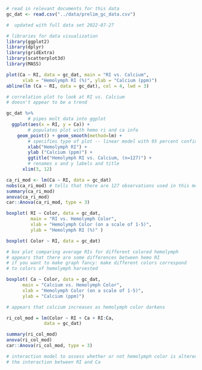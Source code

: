 ```r

# read in relevant documents for this data
gc_dat <- read.csv("../data/prelim_gc_data.csv")

#  updated with full data set 2022-07-27

# libraries for data visualization
library(ggplot2)
library(dplyr)
library(gridExtra)
library(scatterplot3d)
library(MASS)
```

```r

plot(Ca ~ RI, data = gc_dat, main = "RI vs. Calcium",
      xlab = "Hemolymph RI (%)", ylab = "Calcium (ppm)")
abline(lm (Ca ~ RI, data = gc_dat), col = 4, lwd = 3)

# correlation plot to look at RI vs. Calcium
# doesn't appear to be a trend

```

```r

gc_dat %>% 
        # pipes molt data into ggplot
  ggplot(aes(x = RI, y = Ca)) + 
        # populates plot with hemo ri and ca info
    geom_point() + geom_smooth(method=lm) + 
        # specifies type of plot -- linear model with 95 percent confidence
        xlab("Hemolymph RI") + 
        ylab ("Calcium (ppm)") +
        ggtitle("Hemolymph RI vs. Calcium, (n=127)") +
        # renames x and y labels and title
      xlim(3, 12)

```

```r

ca_ri_mod <- lm(Ca ~ RI, data = gc_dat)
nobs(ca_ri_mod) # tells that there are 127 observations used in this model
summary(ca_ri_mod)
anova(ca_ri_mod)
car::Anova(ca_ri_mod, type = 3)

```

```r

boxplot( RI ~ Color, data = gc_dat,
         main = "RI vs. Hemolymph Color", 
         xlab = "Hemolymph Color (on a scale of 1-5)", 
         ylab = "Hemolymph RI (%)" )

boxplot( Color ~ RI, data = gc_dat)

# box plot comparing average RIs for different colored hemolymph
# appears that there are some differences between hemo RI 
# if you want to make graph fancy: make different colors correspond 
# to colors of hemolymph harvested
```

```r

boxplot( Ca ~ Color, data = gc_dat, 
      main = "Calcium vs. Hemolymph Color",
      xlab = "Hemolymph Color (on a scale of 1-5)",
      ylab = "Calcium (ppm)")

# appears that calcium increases as hemolymph color darkens
```

```r

ri_col_mod = lm(Color ~ RI + Ca + RI:Ca,
              data = gc_dat)

summary(ri_col_mod)
anova(ri_col_mod)
car::Anova(ri_col_mod, type = 3)

# interaction model to assess whether or not hemolymph color is altered by
# the interaction between RI and Ca
```